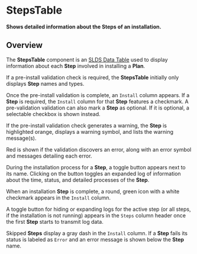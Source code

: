 
<Meta title="Plans/StepsTable/Docs" />

# StepsTable

**Shows detailed information about the Steps of an installation.**

## Overview

The **StepsTable** component is an
[SLDS Data Table](https://react.lightningdesignsystem.com/components/data-tables/)
used to display information about each **Step** involved in installing a
**Plan**.

If a pre-install validation check is required, the **StepsTable** initially only
displays **Step** names and types.

<Story
  id="plans-stepstable-examples--plan-steps&args=preflight:None"
  height="320px"
/>

Once the pre-install validation is complete, an `Install` column appears. If a
**Step** is required, the `Install` column for that **Step** features a
checkmark. A pre-validation validation can also mark a **Step** as optional. If
it is optional, a selectable checkbox is shown instead.

<Story
  id="plans-stepstable-examples--plan-steps&args=preflight:Success"
  height="320px"
/>

If the pre-install validation check generates a warning, the **Step** is
highlighted orange, displays a warning symbol, and lists the warning message(s).

Red is shown if the validation discovers an error, along with an error symbol
and messages detailing each error.

<Story
  id="plans-stepstable-examples--plan-steps&args=preflight:Error"
  height="420px"
/>

During the installation process for a **Step**, a toggle button appears next to
its name. Clicking on the button toggles an expanded log of information about
the time, status, and detailed processes of the **Step**.

<Story
  id="plans-stepstable-examples--installation-job&args=job:Started"
  height="335px"
/>

When an installation **Step** is complete, a round, green icon with a white
checkmark appears in the `Install` column.

A toggle button for hiding or expanding logs for the active step (or all steps,
if the installation is not running) appears in the `Steps` column header once
the first **Step** starts to transmit log data.

<Story
  id="plans-stepstable-examples--installation-job&args=job:Complete"
  height="335px"
/>

Skipped **Steps** display a gray dash in the `Install` column. If a **Step**
fails its status is labeled as `Error` and an error message is shown below the
**Step** name.

<Story
  id="plans-stepstable-examples--installation-job&args=job:Failed"
  height="370px"
/>
